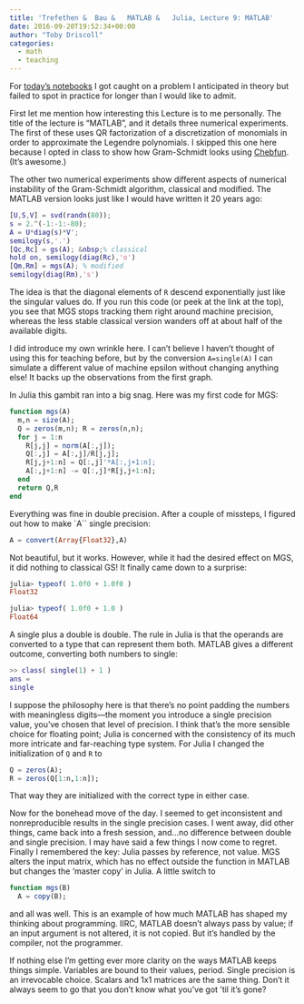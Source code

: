 ```yaml
---
title: 'Trefethen &  Bau &   MATLAB &   Julia, Lecture 9: MATLAB'
date: 2016-09-20T19:52:34+00:00
author: "Toby Driscoll"
categories:
  - math
  - teaching
---
```




For [today's notebooks](https://gist.github.com/tobydriscoll/3030cf16ae47dc58a4b51d9b47c8289b) I got caught on a problem I anticipated in theory but failed to spot in practice for longer than I would like to admit.



First let me mention how interesting this Lecture is to me personally. The title of the lecture is "MATLAB", and it details three numerical experiments. The first of these uses QR factorization of a discretization of monomials in order to approximate the Legendre polynomials. I skipped this one here because I opted in class to show how Gram-Schmidt looks using [Chebfun](www.chebfun.org). (It's awesome.)



The other two numerical experiments show different aspects of numerical instability of the Gram-Schmidt algorithm, classical and modified. The MATLAB version looks just like I would have written it 20 years ago:

```matlab
[U,S,V] = svd(randn(80));
s = 2.^(-1:-1:-80);
A = U*diag(s)*V';
semilogy(s,'.')
[Qc,Rc] = gs(A); &nbsp;% classical
hold on, semilogy(diag(Rc),'o')
[Qm,Rm] = mgs(A); % modified
semilogy(diag(Rm),'s')
```


The idea is that the diagonal elements of `R` descend exponentially just like the singular values do. If you run this code (or peek at the link at the top), you see that MGS stops tracking them right around machine precision, whereas the less stable classical version wanders off at about half of the available digits.



I did introduce my own wrinkle here. I can't believe I haven't thought of using this for teaching before, but by the conversion `A=single(A)` I can simulate a different value of machine epsilon without changing anything else! It backs up the observations from the first graph.



In Julia this gambit ran into a big snag. Here was my first code for MGS:
``` julia
function mgs(A)
  m,n = size(A);
  Q = zeros(m,n); R = zeros(n,n);
  for j = 1:n
    R[j,j] = norm(A[:,j]);
    Q[:,j] = A[:,j]/R[j,j];
    R[j,j+1:n] = Q[:,j]'*A[:,j+1:n];
    A[:,j+1:n] -= Q[:,j]*R[j,j+1:n];
  end
  return Q,R
end
```
Everything was fine in double precision. After a couple of missteps, I figured out how to make `A`` single precision:
```julia
A = convert(Array{Float32},A)
```
Not beautiful, but it works. However, while it had the desired effect on MGS, it did nothing to classical GS! It finally came down to a surprise:
```julia
julia> typeof( 1.0f0 + 1.0f0 )
Float32

julia> typeof( 1.0f0 + 1.0 )
Float64
```
A single plus a double is double. The rule in Julia is that the operands are converted to a type that can represent them both. MATLAB gives a different outcome, converting both numbers to single:
```matlab
>> class( single(1) + 1 )
ans =
single
```
I suppose the philosophy here is that there's no point padding the numbers with meaningless digits---the moment you introduce a single precision value, you've chosen that level of precision. I think that's the more sensible choice for floating point; Julia is concerned with the consistency of its much more intricate and far-reaching type system. For Julia I changed the initialization of `Q` and `R` to
```julia
Q = zeros(A);
R = zeros(Q[1:n,1:n]);
```
That way they are initialized with the correct type in either case.


Now for the bonehead move of the day. I seemed to get inconsistent and nonreproducible results in the single precision cases. I went away, did other things, came back into a fresh session, and...no difference between double and single precision. I may have said a few things I now come to regret. Finally I remembered the key: Julia passes by reference, not value. MGS alters the input matrix, which has no effect outside the function in MATLAB but changes the 'master copy' in Julia. A little switch to
```julia
function mgs(B)
  A = copy(B);
```


and all was well. This is an example of how much MATLAB has shaped my thinking about programming. IIRC, MATLAB doesn't always pass by value; if an input argument is not altered, it is not copied. But it's handled by the compiler, not the programmer.



If nothing else I'm getting ever more clarity on the ways MATLAB keeps things simple. Variables are bound to their values, period. Single precision is an irrevocable choice. Scalars and 1x1 matrices are the same thing. Don't it always seem to go that you don't know what you've got 'til it's gone?

